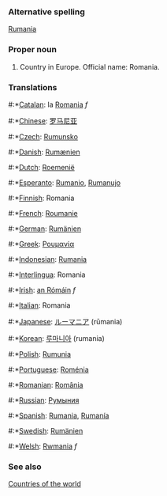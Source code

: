 ===Alternative spelling===
[[Rumania]]

===Proper noun===
# Country in Europe. Official name: Romania.
===Translations===
#:*[[Catalan]]: la [[Romania]] ''f''
#:*[[Chinese]]: [[罗马尼亚]]
#:*[[Czech]]: [[Rumunsko]]
#:*[[Danish]]: [[Rumænien]]
#:*[[Dutch]]: [[Roemenië]]
#:*[[Esperanto]]: [[Rumanio]], [[Rumanujo]]
#:*[[Finnish]]: Romania
#:*[[French]]: [[Roumanie]]
#:*[[German]]: [[Rumänien]]
#:*[[Greek]]: [[Ρουμανία]]
#:*[[Indonesian]]: [[Rumania]]
#:*[[Interlingua]]: Romania
#:*[[Irish]]: [[an Rómáin]] ''f''
#:*[[Italian]]: Romania
#:*[[Japanese]]: [[ルーマニア]] (rūmania)
#:*[[Korean]]: [[루마니아]] (rumania)
#:*[[Polish]]: [[Rumunia]]
#:*[[Portuguese]]: [[Roménia]]
#:*[[Romanian]]: [[România]]
#:*[[Russian]]: [[Румыния]]
#:*[[Spanish]]: [[Rumania]], [[Rumanía]]
#:*[[Swedish]]: [[Rumänien]]
#:*[[Welsh]]: [[Rwmania]] ''f''

===See also===
[[Countries of the world]]